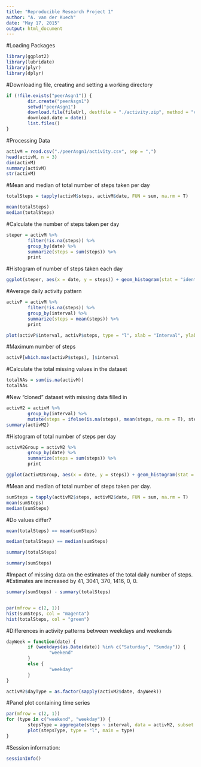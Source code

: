 ```yaml
---
title: "Reproducible Research Project 1"
author: "A. van der Kuech"
date: "May 17, 2015"
output: html_document
---
```



#Loading Packages
```r
library(ggplot2)
library(lubridate)
library(plyr)
library(dplyr)
```

#Downloading file, creating and setting a working directory

```r
if (!file.exists("peerAsgn1")) {
        dir.create("peerAsgn1")
        setwd("peerAsgn1")
        download.file(fileUrl, destfile = "./activity.zip", method = "curl")
        download.date = date()
        list.files() 
}
```


#Processing Data

```r
activM = read.csv("./peerAsgn1/activity.csv", sep = ",")
head(activM, n = 3)
dim(activM)
summary(activM)
str(activM)
```

#Mean and median of total number of steps taken per day

```r
totalSteps = tapply(activM$steps, activM$date, FUN = sum, na.rm = T)

mean(totalSteps)
median(totalSteps)
```

#Calculate the number of steps taken per day

```r
steper = activM %>%
        filter(!is.na(steps)) %>%
        group_by(date) %>%
        summarize(steps = sum(steps)) %>%
        print
```

#Histogram of number of steps taken each day

```r
ggplot(steper, aes(x = date, y = steps)) + geom_histogram(stat = "identity") + xlab("Dates") + ylab("Steps") + labs(title = "Total Number of Steps per Day")
```

#Average daily activity pattern

```r
activP = activM %>%
        filter(!is.na(steps)) %>%
        group_by(interval) %>%
        summarize(steps = mean(steps)) %>%
        print

plot(activP$interval, activP$steps, type = "l", xlab = "Interval", ylab = "Steps", main = "Average Number of Steps Taken Across All Days", col = "magenta")
```

#Maximum number of steps

```r
activP[which.max(activP$steps), ]$interval
```

#Calculate the total missing values in the dataset

```r
totalNAs = sum(is.na(activM))
totalNAs
```

#New "cloned" dataset with missing data filled in

```r
activM2 = activM %>%
        group_by(interval) %>%
        mutate(steps = ifelse(is.na(steps), mean(steps, na.rm = T), steps))
summary(activM2)
```

#Histogram of total number of steps per day

```r
activM2Group = activM2 %>%
        group_by(date) %>%
        summarize(steps = sum(steps)) %>%
        print

ggplot(activM2Group, aes(x = date, y = steps)) + geom_histogram(stat = "identity") + xlab("Dates") + ylab("Steps") + labs(title = "Total Number of Steps per Day")
```

#Mean and median of total number of steps taken per day.

```r
sumSteps = tapply(activM2$steps, activM2$date, FUN = sum, na.rm = T)
mean(sumSteps)
median(sumSteps)
```

#Do values differ?

```r
mean(totalSteps) == mean(sumSteps)

median(totalSteps) == median(sumSteps)

summary(totalSteps)

summary(sumSteps)
```


#Impact of missing data on the estimates of the total daily number of steps. 
#Estimates are increased by 41, 3041, 370, 1416, 0, 0.

```r
summary(sumSteps) - summary(totalSteps)


par(mfrow = c(2, 1))
hist(sumSteps, col = "magenta")
hist(totalSteps, col = "green")
```

#Differences in activity patterns between weekdays and weekends

```r
dayWeek = function(date) {
        if (weekdays(as.Date(date)) %in% c("Saturday", "Sunday")) {
                "weekend"
        } 
        else {
                "weekday"
        }
}

activM2$dayType = as.factor(sapply(activM2$date, dayWeek))
```

#Panel plot containing time series

```r
par(mfrow = c(2, 1))
for (type in c("weekend", "weekday")) {
        stepsType = aggregate(steps ~ interval, data = activM2, subset = activM2$dayType == type, FUN = mean)
        plot(stepsType, type = "l", main = type)
}
```

#Session information:

```r
sessionInfo()
```

